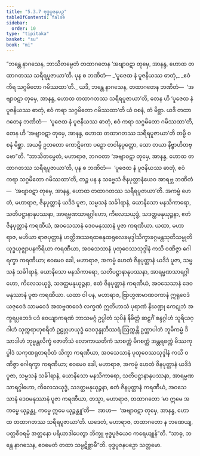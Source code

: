 ```yaml
---
title: "5.3.7 ဗုဒ္ဓပူဇနပဉှ"
tableOfContents: false
sidebar:
  order: 10
type: "tipitaka"
basket: "su"
book: "mi"
---
```



<DynamicBreadcrumb />

<Division number="144" book="mi">

<Paragraph number="813" book="mi">
“ဘန္တေ နာဂသေန, ဘာသိတမ္ပေတံ တထာဂတေန ‘အဗျာဝဋာ တုမှေ, အာနန္ဒ, ဟောထ တထာဂတဿ သရီရပူဇာယာ’တိ. ပုန စ ဘဏိတံ—
</Paragraph>

<Paragraph number="814" type="verses" book="mi">
_‘ပူဇေထ နံ ပူဇနိယဿ ဓာတုံ,_  
_ဧဝံ ကိရ သဂ္ဂမိတော ဂမိဿထာ’တိ._  

</Paragraph>

<Paragraph number="815" book="mi">
ယဒိ, ဘန္တေ နာဂသေန, တထာဂတေန ဘဏိတံ—  ‘အဗျာဝဋာ တုမှေ, အာနန္ဒ, ဟောထ တထာဂတဿ သရီရပူဇာယာ’တိ, တေန ဟိ ‘ပူဇေထ နံ ပူဇနိယဿ ဓာတုံ, ဧဝံ ကရာ သဂ္ဂမိတော ဂမိဿထာ’တိ ယံ ဝစနံ, တံ မိစ္ဆာ. ယဒိ တထာဂတေန ဘဏိတံ—  ‘ပူဇေထ နံ ပူဇနိယဿ ဓာတုံ, ဧဝံ ကရာ သဂ္ဂမိတော ဂမိဿထာ’တိ, တေန ဟိ ‘အဗျာဝဋာ တုမှေ, အာနန္ဒ, ဟောထ တထာဂတဿ သရီရပူဇာယာ’တိ တမ္ပိ ဝစနံ မိစ္ဆာ. အယမ္ပိ ဥဘတော ကောဋိကော ပဉှော တဝါနုပ္ပတ္တော, သော တယာ နိဗ္ဗာဟိတဗ္ဗော”တိ.
</Paragraph>

<Paragraph number="816" book="mi">
“ဘာသိတမ္ပေတံ, မဟာရာဇ, ဘဂဝတာ ‘အဗျာဝဋာ တုမှေ, အာနန္ဒ, ဟောထ တထာဂတဿ သရီရပူဇာယာ’တိ, ပုန စ ဘဏိတံ—  ‘ပူဇေထ နံ ပူဇနိယဿ ဓာတုံ, ဧဝံ ကရာ သဂ္ဂမိတော ဂမိဿထာ’တိ, တဉ္စ ပန န သဗ္ဗေသံ ဇိနပုတ္တာနံယေဝ အာရဗ္ဘ ဘဏိတံ—  ‘အဗျာဝဋာ တုမှေ, အာနန္ဒ, ဟောထ တထာဂတဿ သရီရပူဇာယာ’တိ. အကမ္မံ ဟေတံ, မဟာရာဇ, ဇိနပုတ္တာနံ ယဒိဒံ ပူဇာ, သမ္မသနံ သင်္ခါရာနံ, ယောနိသော မနသိကာရော, သတိပဋ္ဌာနာနုပဿနာ, အာရမ္မဏသာရဂ္ဂါဟော, ကိလေသယုဒ္ဓံ, သဒတ္ထမနုယုဉ္ဇနာ, ဧတံ ဇိနပုတ္တာနံ ကရဏီယံ, အဝသေသာနံ ဒေဝမနုဿာနံ ပူဇာ ကရဏီယာ.
</Paragraph>

<Paragraph number="817" book="mi">
ယထာ, မဟာရာဇ, မဟိယာ ရာဇပုတ္တာနံ ဟတ္ထိအဿရထဓနုထရုလေခမုဒ္ဒါသိက္ခာခဂ္ဂမန္တသုတိသမ္မုတိယုဒ္ဓယုဇ္ဈာပနကိရိယာ ကရဏီယာ, အဝသေသာနံ ပုထုဝေဿသုဒ္ဒါနံ ကသိ ဝဏိဇ္ဇာ ဂေါရက္ခာ ကရဏီယာ; ဧဝမေဝ ခေါ, မဟာရာဇ, အကမ္မံ ဟေတံ ဇိနပုတ္တာနံ ယဒိဒံ ပူဇာ, သမ္မသနံ သင်္ခါရာနံ, ယောနိသော မနသိကာရော, သတိပဋ္ဌာနာနုပဿနာ, အာရမ္မဏသာရဂ္ဂါဟော, ကိလေသယုဒ္ဓံ, သဒတ္ထမနုယုဉ္ဇနာ, ဧတံ ဇိနပုတ္တာနံ ကရဏီယံ, အဝသေသာနံ ဒေဝမနုဿာနံ ပူဇာ ကရဏီယာ.
</Paragraph>

<Paragraph number="818" book="mi">
ယထာ ဝါ ပန, မဟာရာဇ, ဗြာဟ္မဏမာဏဝကာနံ ဣရုဝေဒံ ယဇုဝေဒံ သာမဝေဒံ အထဗ္ဗဏဝေဒံ လက္ခဏံ ဣတိဟာသံ ပုရာဏံ နိဃဏ္ဍု ကေဋုဘံ အက္ခရပ္ပဘေဒံ ပဒံ ဝေယျာကရဏံ ဘာသမဂ္ဂံ ဥပ္ပါတံ သုပိနံ နိမိတ္တံ ဆဠင်္ဂံ စန္ဒဂ္ဂါဟံ သူရိယဂ္ဂါဟံ သုက္ကရာဟုစရိတံ ဥဠုဂ္ဂဟယုဒ္ဓံ ဒေဝဒုန္ဒုဘိဿရံ ဩက္ကန္တိ ဥက္ကာပါတံ ဘူမိကမ္မံ ဒိသာဒါဟံ ဘုမ္မန္တလိက္ခံ ဇောတိသံ လောကာယတိကံ သာစက္ကံ မိဂစက္ကံ အန္တရစက္ကံ မိဿကုပ္ပါဒံ သကုဏရုတရဝိတံ သိက္ခာ ကရဏီယာ, အဝသေသာနံ ပုထုဝေဿသုဒ္ဒါနံ ကသိ ဝဏိဇ္ဇာ ဂေါရက္ခာ ကရဏီယာ; ဧဝမေဝ ခေါ, မဟာရာဇ, အကမ္မံ ဟေတံ ဇိနပုတ္တာနံ ယဒိဒံ ပူဇာ, သမ္မသနံ သင်္ခါရာနံ, ယောနိသော မနသိကာရော, သတိပဋ္ဌာနာနုပဿနာ, အာရမ္မဏသာရဂ္ဂါဟော, ကိလေသယုဒ္ဓံ, သဒတ္ထမနုယုဉ္ဇနာ, ဧတံ ဇိနပုတ္တာနံ ကရဏီယံ, အဝသေသာနံ ဒေဝမနုဿာနံ ပူဇာ ကရဏီယာ, တသ္မာ, မဟာရာဇ, တထာဂတော ‘မာ ဣမေ အကမ္မေ ယုဉ္ဇန္တု, ကမ္မေ ဣမေ ယုဉ္ဇန္တူ’တိ—  အာဟ—  ‘အဗျာဝဋာ တုမှေ, အာနန္ဒ, ဟောထ တထာဂတဿ သရီရပူဇာယာ’တိ. ယဒေတံ, မဟာရာဇ, တထာဂတော န ဘဏေယျ, ပတ္တစီဝရမ္ပိ အတ္တနော ပရိယာဒါပေတွာ ဘိက္ခူ ဗုဒ္ဓပူဇံယေဝ ကရေယျုန်”တိ. “သာဓု, ဘန္တေ နာဂသေန, ဧဝမေတံ တထာ သမ္ပဋိစ္ဆာမီ”တိ.

</Paragraph>
</Division>

<Paragraph number="819" type="center" book="mi">
ဗုဒ္ဓပူဇနပဉှော သတ္တမော.
</Paragraph>